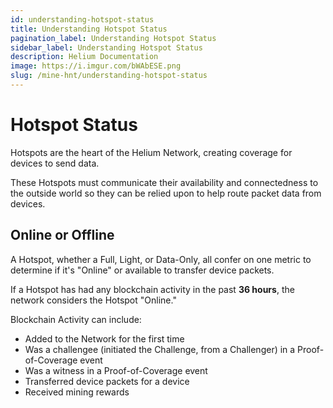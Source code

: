 ```yaml
---
id: understanding-hotspot-status
title: Understanding Hotspot Status
pagination_label: Understanding Hotspot Status
sidebar_label: Understanding Hotspot Status
description: Helium Documentation
image: https://i.imgur.com/bWAbESE.png
slug: /mine-hnt/understanding-hotspot-status
---
```


# Hotspot Status


Hotspots are the heart of the Helium Network, creating coverage for devices to send data.

These Hotspots must communicate their availability and connectedness to the outside world so they
can be relied upon to help route packet data from devices.

## Online or Offline

A Hotspot, whether a Full, Light, or Data-Only, all confer on one metric to determine if it's
"Online" or available to transfer device packets.

If a Hotspot has had any blockchain activity in the past **36 hours**, the network considers the
Hotspot "Online."

Blockchain Activity can include:

- Added to the Network for the first time
- Was a challengee (initiated the Challenge, from a Challenger) in a Proof-of-Coverage event
- Was a witness in a Proof-of-Coverage event
- Transferred device packets for a device
- Received mining rewards

